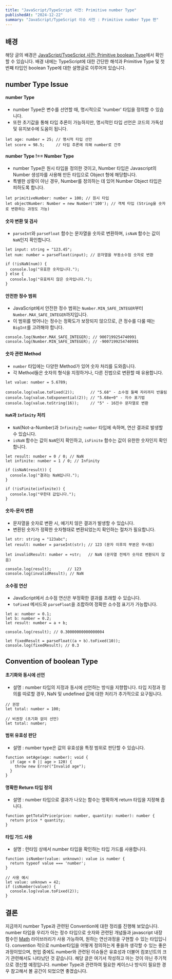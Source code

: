 ```yaml
---
title: "JavaScript/TypeScript 사전: Primitive number Type"
publishedAt: "2024-12-22"
summary: "JavaScript/TypeScript 이슈 사전 : Primitive number Type 편"
---
```


## 배경

해당 글의 배경은 [JavaScript/TypeScript 사전: Primitive boolean Type](https://gittoblog.vercel.app/blog/dictPrimitivebooleanType)에서 확인할 수 있습니다.
배경 내에는 TypeScript에 대한 간단한 해석과 Primitive Type 및 첫번째 타입인 boolean Type에 대한 설명글로 이루어져 있습니다.

## number Type Issue

#### number Type

- number Type은 변수를 선언할 때, 명시적으로 'number' 타입을 정의할 수 있습니다.
- 또한 초기값을 통해 타입 추론이 가능하지만, 명시적인 타입 선언은 코드의 가독성 및 유지보수에 도움이 됩니다.

```
let age: number = 25; // 명시적 타입 선언
let score = 98.5;     // 타입 추론에 의해 number로 간주
```

#### number Type !== Number Type

- number Type은 원시 타입을 정의한 것이고, Number 타입은 Javascript의 Number 생성자를 사용해 만든 타입으로 Object 형에 해당합니다.
- 특별한 상황이 아닌 경우, Number를 정의하는 데 있어 Number Object 타입은 피하도록 합니다.

```
let primitiveNumber: number = 100; // 원시 타입
let objectNumber: Number = new Number('100'); // 객체 타입 (String을 숫자로 변환하는 과정도 가능)
```

#### 숫자 변환 및 검사

- `parseInt`와 `parseFloat` 함수는 문자열을 숫자로 변환하며, `isNaN` 함수는 값이 `NaN`인지 확인합니다.

```
let input: string = "123.45";
let num: number = parseFloat(input); // 문자열을 부동소수점 숫자로 변환

if (!isNaN(num)) {
  console.log("유효한 숫자입니다.");
} else {
  console.log("유효하지 않은 숫자입니다.");
}
```

#### 안전한 정수 범위

- JavaScript에서 안전한 정수 범위는 `Number.MIN_SAFE_INTEGER`부터 `Number.MAX_SAFE_INTEGER`까지입니다.
- 이 범위를 벗어나는 정수는 정확도가 보장되지 않으므로, 큰 정수를 다룰 때는 `BigInt`를 고려해야 합니다.

```
console.log(Number.MAX_SAFE_INTEGER); // 9007199254740991
console.log(Number.MIN_SAFE_INTEGER); // -9007199254740991
```

#### 숫자 관련 Method

- `number` 타입에는 다양한 Method가 있어 숫자 처리를 도와줍니다.
- 각 Method들은 숫자의 형식을 지정하거나, 다른 진법으로 변환할 때 유용합니다.

```
let value: number = 5.6789;

console.log(value.toFixed(2));       // "5.68" - 소수점 둘째 자리까지 반올림
console.log(value.toExponential(2)); // "5.68e+0" - 지수 표기법
console.log(value.toString(16));     // "5" - 16진수 문자열로 변환
```

#### `NaN`과 `Infinity` 처리

- `NaN`(Not-a-Number)과 `Infinity`는 `number` 타입에 속하며, 연산 결과로 발생할 수 있습니다.
- `isNaN` 함수는 값이 `NaN`인지 확인하고, `isFinite` 함수는 값이 유한한 숫자인지 확인합니다.

```
let result: number = 0 / 0; // NaN
let infinite: number = 1 / 0; // Infinity

if (isNaN(result)) {
  console.log("결과는 NaN입니다.");
}

if (!isFinite(infinite)) {
  console.log("무한대 값입니다.");
}
```

#### 숫자-문자 변환

- 문자열을 숫자로 변환 시, 예기치 않은 결과가 발생할 수 있습니다.
- 변환된 숫자가 정확한 숫자형태로 변환되었는지 확인하는 절차가 필요합니다.

```
let str: string = "123abc";
let result: number = parseInt(str); // 123 (문자 이후의 부분은 무시됨)

let invalidResult: number = +str;   // NaN (문자열 전체가 숫자로 변환되지 않음)

console.log(result);       // 123
console.log(invalidResult); // NaN
```

#### 소수점 연산

- JavaScript에서 소수점 연산은 부정확한 결과를 초래할 수 있습니다.
- `toFixed` 메서드와 `parseFloat`을 조합하여 정확한 소수점 표기가 가능합니다.

```
let a: number = 0.1;
let b: number = 0.2;
let result: number = a + b;

console.log(result); // 0.30000000000000004

let fixedResult = parseFloat((a + b).toFixed(10));
console.log(fixedResult); // 0.3
```

## Convention of boolean Type

#### 초기화와 동시에 선언

- 설명 : number 타입의 지정과 동시에 선언하는 방식을 지향합니다. 타입 지정과 정의를 따로할 경우, NaN 및 undefined 값에 대한 처리가 추가적으로 요구됩니다.

```
// 권장
let total: number = 100;

// 비권장 (초기화 없이 선언)
let total: number;
```

#### 범위 유효성 판단

- 설명 : number type은 값의 유효성을 특정 범위로 판단할 수 있습니다.

```
function setAge(age: number): void {
  if (age < 0 || age > 120) {
    throw new Error("Invalid age");
  }
}
```

#### 명확한 Return 타입 정의

- 설명 : number 타입으로 결과가 나오는 함수는 명확하게 return 타입을 지정해 줍니다.

```
function getTotalPrice(price: number, quantity: number): number {
  return price * quantity;
}
```

#### 타입 가드 사용

- 설명 : 런타임 상에서 number 타입을 확인하는 타입 가드를 사용합니다.

```
function isNumber(value: unknown): value is number {
  return typeof value === 'number';
}

// 사용 예시
let value: unknown = 42;
if (isNumber(value)) {
  console.log(value.toFixed(2));
}
```

## 결론

지금까지 number Type과 관련된 Convention에 대한 정리를 진행해 보았습니다.
number 타입을 우리가 아는 정수 타입으로 숫자와 관련된 개념들과 javascript 내장 함수인 [Math](https://developer.mozilla.org/ko/docs/Web/JavaScript/Reference/Global_Objects/Math) 라이브러리가 사용 가능하여, 원하는 연산과정을 구현할 수 있는 타입입니다.
convention 적으로 number타입을 어떻게 정의하는게 좋을까 생각할 수 있는 좋은 과정이었으며, 현업 중에도 number와 관련된 이슈들은 유효성과 더불어 컴포넌트의 크기 관련해서도 나타났던 것 같습니다.
해당 글은 여기서 작성하고 마는 것이 아닌 주기적으로 갱신할 예정입니다. number Type과 관련하여 필요한 케이스나 방식이 필요한 경우 참고해서 볼 공간이 되었으면 좋겠습니다.
